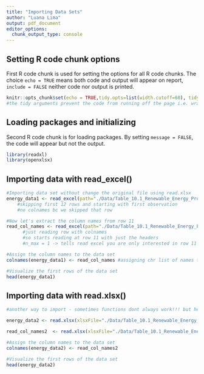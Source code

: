 ```yaml
---
title: "Importing Data Sets"
author: "Luana Lima"
output: pdf_document
editor_options: 
  chunk_output_type: console
---
```


## Setting R code chunk options

First R code chunk is used for setting the options for all R code chunks. The choice `echo = TRUE` means both code and output will appear on report, `include = FALSE` neither code nor output is printed.

```r
knitr::opts_chunk$set(echo = TRUE,tidy.opts=list(width.cutoff=60), tidy=TRUE) 
#the tidy arguments prevent the code from running off the page i.e. wrap by itself

```

## Loading packages and initializing

Second R code chunk is for loading packages. By setting `message = FALSE`, the code will appear but not the output. 

```r
library(readxl)
library(openxlsx)

```


## Importing data with read_excel()

```r
#Importing data set without change the original file using read.xlsx
energy_data1 <- read_excel(path="./Data/Table_10.1_Renewable_Energy_Production_and_Consumption_by_Source.xlsx",skip = 12, sheet="Monthly Data",col_names=FALSE) 
    #skipping first 12 rows and starting with first observation 
    #no colnames bc we skipped that row

#Now let's extract the column names from row 11
read_col_names <- read_excel(path="./Data/Table_10.1_Renewable_Energy_Production_and_Consumption_by_Source.xlsx",skip = 10,n_max = 1, sheet="Monthly Data",col_names=FALSE) 
      #just reading row with colnames 
      #so starts reading at row 11 with just the headers
      #n_max = 1 -> tells read excel you are only interested in row 11 and dont read anymore rows

#Assign the column names to the data set
colnames(energy_data1) <- read_col_names #assigning chr list of names to energydata 

#Visualize the first rows of the data set
head(energy_data1)

```

## Importing data with read.xlsx()

```r
#another way to import - sometimes functions dont always work!!! but heres another way

energy_data2 <- read.xlsx(xlsxFile="./Data/Table_10.1_Renewable_Energy_Production_and_Consumption_by_Source.xlsx",sheet = "Monthly Data", startRow = 13, colNames = FALSE)

read_col_names2  <- read.xlsx(xlsxFile="./Data/Table_10.1_Renewable_Energy_Production_and_Consumption_by_Source.xlsx",sheet = "Monthly Data", rows = 11, colNames = FALSE)

#Assign the column names to the data set
colnames(energy_data2) <- read_col_names2

#Visualize the first rows of the data set
head(energy_data2)

```

